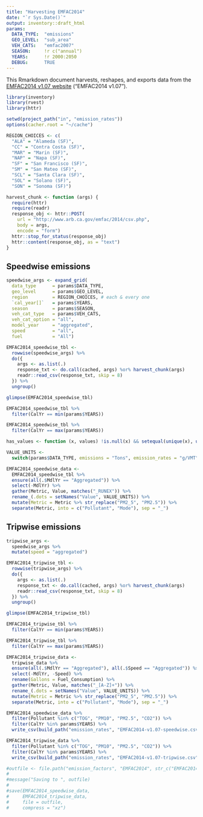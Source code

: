 ```yaml
---
title: "Harvesting EMFAC2014"
date: "`r Sys.Date()`"
output: inventory::draft_html
params:
  DATA_TYPE:  "emissions"
  GEO_LEVEL:  "sub_area"
  VEH_CATS:   "emfac2007"
  SEASON:     !r c("annual")
  YEARS:      !r 2000:2050
  DEBUG:      TRUE
---
```


This Rmarkdown document harvests, reshapes, and exports data from the [EMFAC2014 v1.07 website](http://www.arb.ca.gov/emfac/2014/) ("EMFAC2014 v1.07").

```r
library(inventory)
library(rvest)
library(httr)
```

```r
setwd(project_path("in", "emission_rates"))
options(cacher.root = "~/cache")
```

```r
REGION_CHOICES <- c(
  "ALA" = "Alameda (SF)", 
  "CC" = "Contra Costa (SF)", 
  "MAR" = "Marin (SF)",
  "NAP" = "Napa (SF)", 
  "SF" = "San Francisco (SF)", 
  "SM" = "San Mateo (SF)",
  "SCL" = "Santa Clara (SF)", 
  "SOL" = "Solano (SF)", 
  "SON" = "Sonoma (SF)")
```

```r
harvest_chunk <- function (args) {
  require(httr)
  require(readr)
  response_obj <- httr::POST(
    url = "http://www.arb.ca.gov/emfac/2014/csv.php",
    body = args, 
    encode = "form")
  httr::stop_for_status(response_obj)
  httr::content(response_obj, as = "text")
}
```

## Speedwise emissions

```r
speedwise_args <- expand_grid(
  data_type      = params$DATA_TYPE, 
  geo_level      = params$GEO_LEVEL, 
  region         = REGION_CHOICES, # each & every one
  `cal_year[]`   = params$YEARS,
  season         = params$SEASON,
  veh_cat_type   = params$VEH_CATS,
  veh_cat_option = "all", 
  model_year     = "aggregated", 
  speed          = "all", 
  fuel           = "All")

EMFAC2014_speedwise_tbl <-
  rowwise(speedwise_args) %>% 
  do({
    args <- as.list(.)
    response_txt <- do.call(cached, args) %or% harvest_chunk(args)
    readr::read_csv(response_txt, skip = 8)
  }) %>% 
  ungroup()

glimpse(EMFAC2014_speedwise_tbl)

EMFAC2014_speedwise_tbl %>% 
  filter(CalYr == min(params$YEARS))

EMFAC2014_speedwise_tbl %>% 
  filter(CalYr == max(params$YEARS))
```

```r
has_values <- function (x, values) !is.null(x) && setequal(unique(x), unique(values))
```

```r
VALUE_UNITS <-
  switch(params$DATA_TYPE, emissions = "Tons", emission_rates = "g/VMT")
```

```r
EMFAC2014_speedwise_data <-
  EMFAC2014_speedwise_tbl %>%
  ensure(all(.$MdlYr == "Aggregated")) %>%
  select(-MdlYr) %>%
  gather(Metric, Value, matches("_RUNEX")) %>%
  rename_(.dots = setNames("Value", VALUE_UNITS)) %>%
  mutate(Metric = Metric %>% str_replace("PM2_5", "PM2.5")) %>%
  separate(Metric, into = c("Pollutant", "Mode"), sep = "_")
```

## Tripwise emissions

```r
tripwise_args <-
  speedwise_args %>%
  mutate(speed = "aggregated")

EMFAC2014_tripwise_tbl <-
  rowwise(tripwise_args) %>% 
  do({
    args <- as.list(.)
    response_txt <- do.call(cached, args) %or% harvest_chunk(args)
    readr::read_csv(response_txt, skip = 8)
  }) %>% 
  ungroup()

glimpse(EMFAC2014_tripwise_tbl)

EMFAC2014_tripwise_tbl %>% 
  filter(CalYr == min(params$YEARS))

EMFAC2014_tripwise_tbl %>% 
  filter(CalYr == max(params$YEARS))
```

```r
EMFAC2014_tripwise_data <-
  tripwise_data %>%
  ensure(all(.$MdlYr == "Aggregated"), all(.$Speed == "Aggregated")) %>%
  select(-MdlYr, -Speed) %>%
  rename(Gallons = Fuel_Consumption) %>%
  gather(Metric, Value, matches("_[A-Z]+")) %>%
  rename_(.dots = setNames("Value", VALUE_UNITS)) %>%
  mutate(Metric = Metric %>% str_replace("PM2_5", "PM2.5")) %>%
  separate(Metric, into = c("Pollutant", "Mode"), sep = "_")
```

```r
EMFAC2014_speedwise_data %>%
  filter(Pollutant %in% c("TOG", "PM10", "PM2.5", "CO2")) %>%
  filter(CalYr %in% params$YEARS) %>%
  write_csv(build_path("emission_rates", "EMFAC2014-v1.07-speedwise.csv"))

EMFAC2014_tripwise_data %>%
  filter(Pollutant %in% c("TOG", "PM10", "PM2.5", "CO2")) %>%
  filter(CalYr %in% params$YEARS) %>%
  write_csv(build_path("emission_rates", "EMFAC2014-v1.07-tripwise.csv"))

#outfile <- file.path("emission_factors", "EMFAC2014", str_c("EMFAC2014-v1.07-", params$DATA_TYPE, ".Rda"))
#
#message("Saving to ", outfile)
#
#save(EMFAC2014_speedwise_data, 
#     EMFAC2014_tripwise_data, 
#     file = outfile,
#     compress = "xz")
```
